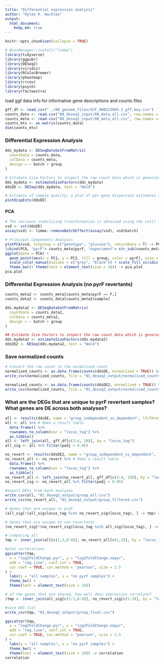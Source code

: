 ---
title: "Differential expression analysis"
author: "Rylee K. Hackley"
output: 
  html_document:
    keep_md: true
---

```{r setup, include=FALSE}
knitr::opts_chunk$set(collapse = TRUE)
```

```{r, message=F, warning=FALSE, echo=FALSE, collapse=TRUE}
# BiocManager::install("limma")
library(tidyverse)
library(ggpubr)
library(DESeq2)
library(viridis)
library(RColorBrewer)
library(pheatmap)
library(rrcov)
library(psych)
library(factoextra)
```

load ggf data info for informative gene descriptions and counts files
```{r, message=F, echo=FALSE, collapse=TRUE}
gff_df <- read_csv("../00_genome_files/GCF_000223905.1_gff.key.csv")
counts_data <- read.csv("00_deseq2_input/00_data_all.csv", row.names = 1, check.names = F)
counts_meta <- read.csv("00_deseq2_input/00_meta_all.csv", row.names = 1, check.names = F)
counts_mtx <- as.matrix(counts_data)
dim(counts_mtx)
```

### Differential Expression Analysis
```{r, warning=FALSE, message=FALSE}
dds_mydata <- DESeqDataSetFromMatrix(
  countData = counts_data,
  colData = counts_meta,
  design = ~ batch + group
)

# Estimate Size Factors to inspect the raw count data which is generated from various growth experiments, flowcells and bio reps.
dds_mydata <- estimateSizeFactors(dds_mydata)
ddsDE <- DESeq(dds_mydata, test = "Wald")

# Estimate of sample quality; a plot of per-gene dispersion estimates together with the fitted mean-dispersion relationship
plotDispEsts(ddsDE)
```

#### PCA
```{r clustering, warning=FALSE,fig.height=6, fig.width=9}
# The variance stabilizing transformation is obtained using the vst() function.
vsd <- vst(ddsDE)
assay(vsd) <- limma::removeBatchEffect(assay(vsd), vsd$batch)

# Principal Components Analysis
plotPCA(vsd, intgroup = c("genotype", "glucose"), returnData = T) -> PCA
(cbind(PCA, "pyrF"= counts_meta$pyrF, "experiment"= str_sub(counts_meta$batch, start= -4)) -> PCA)
ggplot(data = PCA) +
  geom_point(aes(x = PC1, y = PC2, fill = group, color = pyrF), size = 7, shape = 21, stroke = 2.5)+
  scale_color_manual(values = c("grey", "black")) + scale_fill_viridis(discrete = T)+
  theme_bw()+ theme(text = element_text(size = 18)) -> pca.plot
pca.plot
```

### Differential Expression Analysis (no pyrF revertants)
```{r}
counts_meta2 <- counts_meta[counts_meta$pyrF == F,]
counts_data2 <- counts_data[counts_meta2$sample]

dds.mydata2 <- DESeqDataSetFromMatrix(
  countData = counts_data2,
  colData = counts_meta2,
  design = ~ batch + group
)

## Estimate Size Factors to inspect the raw count data which is generated from various lanes and bio reps.
dds.mydata2 <- estimateSizeFactors(dds.mydata2)
ddsDE2 <- DESeq(dds.mydata2, test = "Wald")
```

### Save normalized counts
```{r, collapse=TRUE}
# Convert the raw count to the normalized count
normalized_counts <- as.data.frame(counts(ddsDE, normalized = TRUE)) %>% rownames_to_column()
write_csv(normalized_counts, file = "01_deseq2_output/normalised_counts_all.csv")

normalized_counts <- as.data.frame(counts(ddsDE2, normalized = TRUE)) %>% rownames_to_column()
write_csv(normalized_counts, file = "01_deseq2_output/normalised_counts_filtered.csv")
```

### What are the DEGs that are unique to pyrF revertant samples? What genes are DE across both analyses?
```{r, collapse=TRUE}
all <- results(ddsDE, name = "group_independent_vs_dependent", lfcThreshold = 1, alpha = 0.05)
all <- all %>% # Make a result table
  data.frame() %>%
  rownames_to_column(var = "locus_tag") %>%
  as_tibble()
all <- left_join(all, gff_df[c(3:4, 10)], by = "locus_tag")
all_sig <- all %>% filter(padj < 0.05)

no_revert <- results(ddsDE2, name = "group_independent_vs_dependent", lfcThreshold = 1, alpha = 0.05)
no_revert_all <- no_revert %>% # Make a result table
  data.frame() %>%
  rownames_to_column(var = "locus_tag") %>%
  as_tibble()
no_revert_all <- left_join(no_revert_all, gff_df[c(3:4, 10)], by = "locus_tag")
no_revert_sig <- no_revert_all %>% filter(padj < 0.05)

#export DEGs from both analyses
write_csv(all, "01_deseq2_output/group_all.csv")
write_csv(no_revert_all, "01_deseq2_output/group_filtered.csv")
```


```{r, collapse=TRUE, fig.height=6, fig.width=6}
# Genes that are unique to pryF
(all_sig[!(all_sig$locus_tag %in% no_revert_sig$locus_tag), ] -> tmp) # 1 gene: pyrF

# Genes that are unique to non-revertants
(no_revert_sig[!(no_revert_sig$locus_tag %in% all_sig$locus_tag), ] -> tmp)  # 13 genes: most in HAH_4316-21 (ABC transporter for branched chain amino acids?)

# comparing all
tmp <- inner_join(all[c(1,3,8:9)], no_revert_all[c(1,3)], by = "locus_tag", suffix = c(".pyr", ".nopyr")) 

#plot correlations
ggscatter(tmp, 
  x = "log2FoldChange.pyr", y = "log2FoldChange.nopyr",
  add = "reg.line", conf.int = TRUE,
  cor.coef = TRUE, cor.method = "pearson", size = 2.5
) +
  labs(y = "all samples", x = "no pyrF samples") +
  theme_bw() +
  theme(text = element_text(size = 18))

# of the genes that are shared, how well does expression correlate?
(tmp <- inner_join(all_sig[c(1:3,8:9)], no_revert_sig[c(1:3)], by = "locus_tag", suffix = c(".pyr", ".nopyr")))

#save DEG list
write_csv(tmp, "01_deseq2_output/group_final.csv")

ggscatter(tmp, 
  x = "log2FoldChange.pyr", y = "log2FoldChange.nopyr",
  add = "reg.line", conf.int = TRUE,
  cor.coef = TRUE, cor.method = "pearson", size = 2.5
) +
  labs(y = "all samples", x = "no pyrF samples") +
  theme_bw() +
  theme(text = element_text(size = 18)) -> correlation
correlation
```
